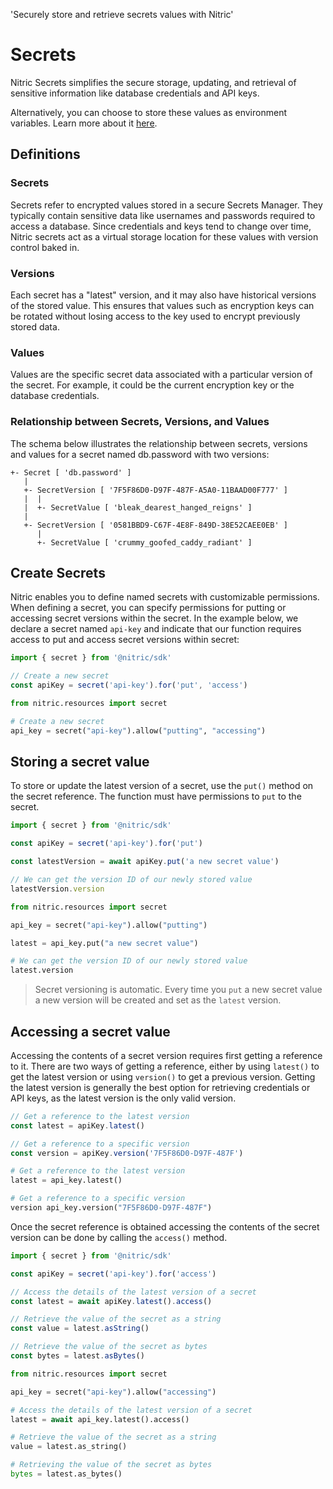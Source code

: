   'Securely store and retrieve secrets values with Nitric'

# Secrets

Nitric Secrets simplifies the secure storage, updating, and retrieval of sensitive information like database credentials and API keys.

Alternatively, you can choose to store these values as environment variables. Learn more about it [here](./env).

## Definitions

### Secrets

Secrets refer to encrypted values stored in a secure Secrets Manager. They typically contain sensitive data like usernames and passwords required to access a database. Since credentials and keys tend to change over time, Nitric secrets act as a virtual storage location for these values with version control baked in.

### Versions

Each secret has a "latest" version, and it may also have historical versions of the stored value. This ensures that values such as encryption keys can be rotated without losing access to the key used to encrypt previously stored data.

### Values

Values are the specific secret data associated with a particular version of the secret. For example, it could be the current encryption key or the database credentials.

### Relationship between Secrets, Versions, and Values

The schema below illustrates the relationship between secrets, versions and values for a secret named db.password with two versions:

```
+- Secret [ 'db.password' ]
   |
   +- SecretVersion [ '7F5F86D0-D97F-487F-A5A0-11BAAD00F777' ]
   |  |
   |  +- SecretValue [ 'bleak_dearest_hanged_reigns' ]
   |
   +- SecretVersion [ '0581BBD9-C67F-4E8F-849D-38E52CAEE0EB' ]
      |
      +- SecretValue [ 'crummy_goofed_caddy_radiant' ]
```

## Create Secrets

Nitric enables you to define named secrets with customizable permissions. When defining a secret, you can specify permissions for putting or accessing secret versions within the secret. In the example below, we declare a secret named `api-key` and indicate that our function requires access to put and access secret versions within secret:

<CodeGroup>

```javascript
import { secret } from '@nitric/sdk'

// Create a new secret
const apiKey = secret('api-key').for('put', 'access')
```

```python
from nitric.resources import secret

# Create a new secret
api_key = secret("api-key").allow("putting", "accessing")
```

</CodeGroup>

## Storing a secret value

To store or update the latest version of a secret, use the `put()` method on the secret reference. The function must have permissions to `put` to the secret.

<CodeGroup>

```javascript
import { secret } from '@nitric/sdk'

const apiKey = secret('api-key').for('put')

const latestVersion = await apiKey.put('a new secret value')

// We can get the version ID of our newly stored value
latestVersion.version
```

```python
from nitric.resources import secret

api_key = secret("api-key").allow("putting")

latest = api_key.put("a new secret value")

# We can get the version ID of our newly stored value
latest.version
```

</CodeGroup>

> Secret versioning is automatic. Every time you `put` a new secret value a new version will be created and set as the `latest` version.

## Accessing a secret value

Accessing the contents of a secret version requires first getting a reference to it. There are two ways of getting a reference, either by using `latest()` to get the latest version or using `version()` to get a previous version. Getting the latest version is generally the best option for retrieving credentials or API keys, as the latest version is the only valid version.

<CodeGroup>

```javascript
// Get a reference to the latest version
const latest = apiKey.latest()

// Get a reference to a specific version
const version = apiKey.version('7F5F86D0-D97F-487F')
```

```python
# Get a reference to the latest version
latest = api_key.latest()

# Get a reference to a specific version
version api_key.version("7F5F86D0-D97F-487F")
```

</CodeGroup>

Once the secret reference is obtained accessing the contents of the secret version can be done by calling the `access()` method.

<CodeGroup>

```javascript
import { secret } from '@nitric/sdk'

const apiKey = secret('api-key').for('access')

// Access the details of the latest version of a secret
const latest = await apiKey.latest().access()

// Retrieve the value of the secret as a string
const value = latest.asString()

// Retrieve the value of the secret as bytes
const bytes = latest.asBytes()
```

```python
from nitric.resources import secret

api_key = secret("api-key").allow("accessing")

# Access the details of the latest version of a secret
latest = await api_key.latest().access()

# Retrieve the value of the secret as a string
value = latest.as_string()

# Retrieving the value of the secret as bytes
bytes = latest.as_bytes()
```

</CodeGroup>
